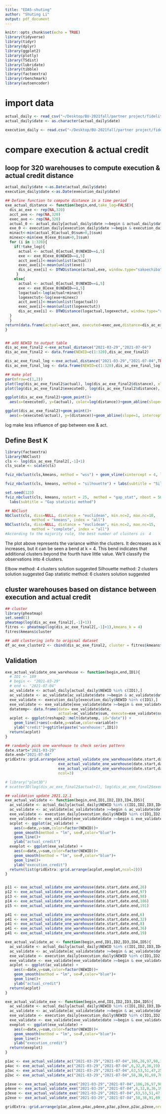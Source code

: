 ```yaml
---
title: "EDA5-shuting"
author: "Shuting Li"
output: pdf_document
---
```


```r
knitr::opts_chunk$set(echo = TRUE)
library(tidyverse)
library(tidyr)
library(dplyr)
library(ggplot2)
library(plotly)
library(TSdist)
library(lubridate)
library(tibble)
library(factoextra)
library(rbenchmark)
library(autoencoder)
```

# import data
```r
actual_daily <- read_csv("~/Desktop/BU-2021fall/partner project/fidelity-github/11.14备份/lst/data/actual_daily.csv")
actual_daily$date <- as.character(actual_daily$date)

execution_daily <- read.csv("~/Desktop/BU-2021fall/partner project/fidelity-github/11.14备份/lst/data/execution_daily.csv")
```

# compare execution & actual credit

## loop for 320 warehouses to compute execution & actual credit distance
```r
actual_daily$date <-as.Date(actual_daily$date)
execution_daily$date <-as.Date(execution_daily$date)

## Define function to compute distance in a time period
exe_actual_distance <- function(begin,end,take_log=FALSE){
  dis_ac_exe <- rep(NA,320)
  acct_ave <- rep(NA,320)
  exec_ave <- rep(NA,320)
  actual_0 <- actual_daily[actual_daily$date >=begin & actual_daily$date<= end,]
  exe_0 <- execution_daily[execution_daily$date >=begin & execution_daily$date<= end,] 
  minact<-min(actual_0[actual_0$sum>0,]$sum)
  minexc<-min(exe_0[exe_0$sum>0,]$sum)
  for (i in 1:320){
    if(!take_log){
      actual <- actual_0[actual_0$NEWID==i,5] 
      exe <- exe_0[exe_0$NEWID==i,5]
      acct_ave[i]<-mean(unlist(actual))
      exec_ave[i]<-mean(unlist(exe))
      dis_ac_exe[i] <- DTWDistance(actual,exe, window.type="sakoechiba",window.size=1)
     }
    else{
      actual <- actual_0[actual_0$NEWID==i,5] 
      exe <- exe_0[exe_0$NEWID==i,5]
      logactual<-log(actual+minact)
      logexectut<-log(exe+minexc)  
      acct_ave[i]<-mean(unlist(logactual))
      exec_ave[i]<-mean(unlist(logexectut))
      dis_ac_exe[i] <- DTWDistance(logactual,logexectut, window.type="sakoechiba", window.size=1)
  }
  }
return(data.frame(actual=acct_ave, executed=exec_ave,distance=dis_ac_exe))
}


## add NEWID to output table
dis_ac_exe_final2 <-exe_actual_distance("2021-03-29","2021-07-04")
dis_ac_exe_final2 <- data.frame(NEWID=c(1:320),dis_ac_exe_final2)

dis_ac_exe_final_log <-exe_actual_distance("2021-03-29","2021-07-04",TRUE)
dis_ac_exe_final_log <- data.frame(NEWID=c(1:320),dis_ac_exe_final_log)

## make plot
par(mfrow=c(1,2))
plot(log(dis_ac_exe_final2$actual), log(dis_ac_exe_final2$distance), xlab="log_actual", ylab="log_distance")
plot(log(dis_ac_exe_final2$executed), log(dis_ac_exe_final2$distance), xlab="log_execution", ylab="log_distance")

ggplot(dis_ac_exe_final2)+geom_point()+
  aes(x=(executed), y=(actual), color=log(distance))+geom_abline(slope=1, intercept=0)+geom_quantile()+scale_x_log10()+scale_y_log10()

ggplot(dis_ac_exe_final2)+geom_point()+
  aes(x=(executed/actual), y=(distance))+geom_abline(slope=1, intercept=0)+geom_quantile()+scale_x_log10()+scale_y_log10()

```
log make less influence of gap between exe & act.


## Define Best K

```r
library(factoextra)
library(NbClust)
cls <- log(dis_ac_exe_final2[,-1]+1)
cls_scale <- scale(cls)

fviz_nbclust(cls,kmeans, method = "wss") + geom_vline(xintercept = 4, linetype = 2)  + labs(subtitle = "Elbow method")

fviz_nbclust(cls, kmeans, method = "silhouette") + labs(subtitle = "Silhouette method")

set.seed(123)
fviz_nbclust(cls, kmeans, nstart = 25,  method = "gap_stat", nboot = 50)+
  labs(subtitle = "Gap statistic method")

## NbClust
NbClust(cls, diss=NULL, distance = "euclidean", min.nc=2, max.nc=10, 
            method = "kmeans", index = "all")
NbClust(cls, diss=NULL, distance = "euclidean", min.nc=2, max.nc=15, 
            method = "complete", index = "all")
#According to the majority rule, the best number of clusters is  4
```
The plot above represents the variance within the clusters. It decreases as k increases, but it can be seen a bend at k = 4. This bend indicates that additional clusters beyond the fourth have little value. We’ll classify the observations into 4 clusters.

Elbow method: 4 clusters solution suggested
Silhouette method: 2 clusters solution suggested
Gap statistic method: 6 clusters solution suggested


## cluster warehouses based on distance between execution and actual credit
```r
## cluster
library(pheatmap)
set.seed(1)
pheatmap(log(dis_ac_exe_final2[,-1]+1))
fitres <- pheatmap(log(dis_ac_exe_final2[,-1]+1),kmeans_k = 4)
fitres$kmeans$cluster 

## add clustering info to original dataset
df_ac_exe_cluster2 <- cbind(dis_ac_exe_final2, cluster = fitres$kmeans$cluster)

```


## Validation
```r
exe_actual_validate_one_warehouse <- function(begin,end,ID1){
  # ID1 <- 189
  # begin <- "2021-03-29"
  # end <- "2021-07-04"
  ac_validate <- actual_daily[actual_daily$NEWID %in% c(ID1),]
  ac_validate <- ac_validate[ac_validate$date >=begin & ac_validate$date<= end,]
  exe_validate <- execution_daily[execution_daily$NEWID %in% c(ID1),]
  exe_validate <- exe_validate[exe_validate$date >=begin & exe_validate$date<= end,]
  datatemp<- data.frame(date= exe_validate$date, 
                        actual=ac_validate$sum, execute=exe_validate$sum)
  acplot <- ggplot(reshape2::melt(datatemp, id="date")) + 
    geom_line()+aes(x=date,y=value,color=variable)+
    ylab("credit")+ggtitle(paste("warehouse:",ID1))
  return(acplot)
}

## randomly pick one warehouse to check series pattern
date.start="2021-03-29"
date.end="2021-07-04"
gridExtra::grid.arrange(exe_actual_validate_one_warehouse(date.start,date.end,26),
                        exe_actual_validate_one_warehouse(date.start,date.end,189),
                        exe_actual_validate_one_warehouse(date.start,date.end,273),
                        ncol=3)
```

```r
# library("plot3D")
# scatter3D(log(dis_ac_exe_final2$actual+1), log(dis_ac_exe_final2$executed+1), log(dis_ac_exe_final2$distance+1))
```

```r
## validation update 2021.12.1
exe_actual_validate <- function(begin,end,ID1,ID2,ID3,ID4,ID5){
  ac_validate <- actual_daily[actual_daily$NEWID %in% c(ID1,ID2,ID3,ID4,ID5),]
  ac_validate <- ac_validate[ac_validate$date >=begin & ac_validate$date<= end,]
  exe_validate <- execution_daily[execution_daily$NEWID %in% c(ID1,ID2,ID3,ID4,ID5),]
  exe_validate <- exe_validate[exe_validate$date >=begin & exe_validate$date<= end,]
  acplot <- ggplot(ac_validate) + 
    aes(x=date,y=sum,color=factor(NEWID))+
    geom_smooth(method = "lm", se=F,color="blue")+
    geom_line()+
    ylab("actual_credit")
  exeplot <- ggplot(exe_validate) +
    aes(x=date,y=sum,color=factor(NEWID))+
    geom_smooth(method = "lm", se=F,color="blue")+
    geom_line()+
    ylab("execution_credit")
  return(list(gridExtra::grid.arrange(acplot,exeplot,ncol=2)))
}


p11 <- exe_actual_validate_one_warehouse(date.start,date.end,26)
p12 <- exe_actual_validate_one_warehouse(date.start,date.end,97)
p13 <- exe_actual_validate_one_warehouse(date.start,date.end,98)
p14 <- exe_actual_validate_one_warehouse(date.start,date.end,186)
p15 <- exe_actual_validate_one_warehouse(date.start,date.end,191)

p41 <- exe_actual_validate_one_warehouse(date.start,date.end,6)
p41 <- exe_actual_validate_one_warehouse(date.start,date.end,32)
p41 <- exe_actual_validate_one_warehouse(date.start,date.end,8)
p41 <- exe_actual_validate_one_warehouse(date.start,date.end,36)
p41 <- exe_actual_validate_one_warehouse(date.start,date.end,19)


```
```r
exe_actual_validate_ac <- function(begin,end,ID1,ID2,ID3,ID4,ID5){
  ac_validate <- actual_daily[actual_daily$NEWID %in% c(ID1,ID2,ID3,ID4,ID5),]
  ac_validate <- ac_validate[ac_validate$date >=begin & ac_validate$date<= end,]
  exe_validate <- execution_daily[execution_daily$NEWID %in% c(ID1,ID2,ID3,ID4,ID5),]
  exe_validate <- exe_validate[exe_validate$date >=begin & exe_validate$date<= end,]
  acplot <- ggplot(ac_validate) + 
    aes(x=date,y=sum,color=factor(NEWID))+
    geom_smooth(method = "lm", se=F,color="blue")+
    geom_line()+
    ylab("actual_credit")
  return(acplot)
}

exe_actual_validate_exe <- function(begin,end,ID1,ID2,ID3,ID4,ID5){
  ac_validate <- actual_daily[actual_daily$NEWID %in% c(ID1,ID2,ID3,ID4,ID5),]
  ac_validate <- ac_validate[ac_validate$date >=begin & ac_validate$date<= end,]
  exe_validate <- execution_daily[execution_daily$NEWID %in% c(ID1,ID2,ID3,ID4,ID5),]
  exe_validate <- exe_validate[exe_validate$date >=begin & exe_validate$date<= end,]
  exeplot <- ggplot(exe_validate) +
    aes(x=date,y=sum,color=factor(NEWID))+
    geom_smooth(method = "lm", se=F,color="blue")+
    geom_line()+
    ylab("execution_credit")
  return(exeplot)
}

p1ac <- exe_actual_validate_ac("2021-03-29","2021-07-04",186,26,97,98,191)
p4ac <- exe_actual_validate_ac("2021-03-29","2021-07-04",6,32,8,36,19)
p3ac <- exe_actual_validate_ac("2021-03-29","2021-07-04",63,53,51,47,25)
p2ac <- exe_actual_validate_ac("2021-03-29","2021-07-04",58,38,91,69,70)

p1exe <- exe_actual_validate_exe("2021-03-29","2021-07-04",186,26,97,98,191)
p4exe <- exe_actual_validate_exe("2021-03-29","2021-07-04",6,32,8,36,19)
p3exe <- exe_actual_validate_exe("2021-03-29","2021-07-04",63,53,51,47,25)
p2exe <- exe_actual_validate_exe("2021-03-29","2021-07-04",58,38,91,69,70)

gridExtra::grid.arrange(p1ac,p1exe,p4ac,p4exe,p3ac,p3exe,p2ac,p2exe,nrow=4,ncol=2)
```

